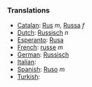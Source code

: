 ===Translations===
*[[Catalan]]: [[Rus]] ''m'', [[Russa]] ''f''
*[[Dutch]]: [[Russisch]] ''n''
*[[Esperanto]]: [[Rusa]]
*[[French]]: [[russe]] ''m''
*[[German]]: [[Russisch]]
*[[Italian]]: [[]]
*[[Spanish]]: [[Ruso]] ''m''
*[[Turkish]]: [[]]